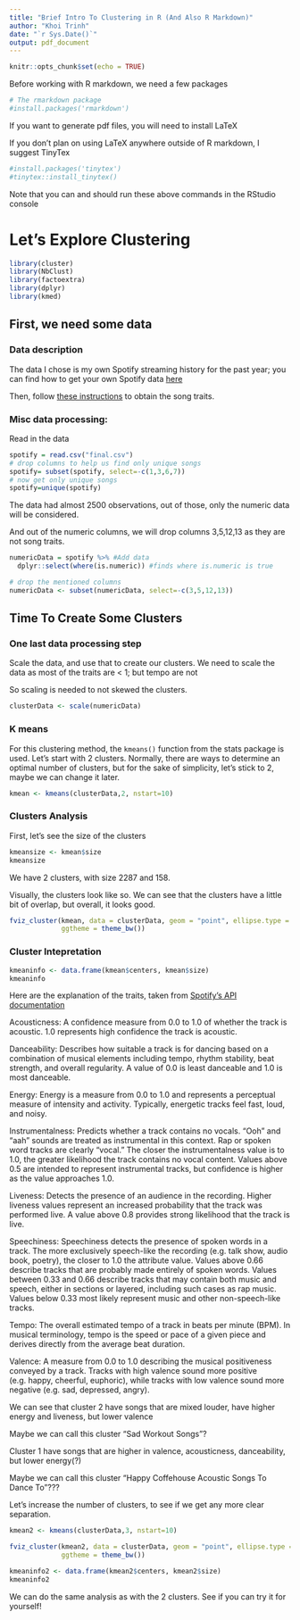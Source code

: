 ```yaml
---
title: "Brief Intro To Clustering in R (And Also R Markdown)"
author: "Khoi Trinh"
date: "`r Sys.Date()`"
output: pdf_document
---
```


```r
knitr::opts_chunk$set(echo = TRUE)
```

Before working with R markdown, we need a few packages
```r
# The rmarkdown package
#install.packages('rmarkdown')
```

If you want to generate pdf files, you will need to install LaTeX

If you don't plan on using LaTeX anywhere outside of R markdown,
I suggest TinyTex

```r
#install.packages('tinytex')
#tinytex::install_tinytex()
```

Note that you can and should run these above commands in the RStudio console

# Let's Explore Clustering


```r
library(cluster)
library(NbClust)
library(factoextra)
library(dplyr)
library(kmed)
```

## First, we need some data

### Data description

The data I chose is my own Spotify streaming history for the past year; you can find how to get your own Spotify data [here](https://www.makeuseof.com/tag/download-privacy-data-spotify/)

Then, follow [these instructions](https://github.com/vlad-ds/spoty-records) to obtain the song traits.

### Misc data processing:

Read in the data

```r
spotify = read.csv("final.csv")
# drop columns to help us find only unique songs
spotify= subset(spotify, select=-c(1,3,6,7))
# now get only unique songs
spotify=unique(spotify)
```

The data had almost 2500 observations, out of those, only the numeric data will be considered.

And out of the numeric columns, we will drop columns 3,5,12,13 as they are not song traits.

```r
numericData = spotify %>% #Add data
  dplyr::select(where(is.numeric)) #finds where is.numeric is true

# drop the mentioned columns
numericData <- subset(numericData, select=-c(3,5,12,13))
```

## Time To Create Some Clusters

### One last data processing step

Scale the data, and use that to create our clusters. We need to scale the data as most of the traits are < 1; but tempo are not

So scaling is needed to not skewed the clusters.

```r
clusterData <- scale(numericData)
```

### K means

For this clustering method, the `kmeans()` function from the stats package is used. Let's start with 2 clusters. Normally, there are ways to determine an optimal number of clusters, but for the sake of simplicity, let's stick to 2, maybe we can change it later.

```r
kmean <- kmeans(clusterData,2, nstart=10)
```

### Clusters Analysis

First, let's see the size of the clusters

```r
kmeansize <- kmean$size
kmeansize
```

We have 2 clusters, with size 2287 and 158. 

Visually, the clusters look like so. We can see that the clusters have a little bit of overlap, but overall, it looks good.

```r
fviz_cluster(kmean, data = clusterData, geom = "point", ellipse.type = "convex", 
             ggtheme = theme_bw())
```

### Cluster Intepretation

```r
kmeaninfo <- data.frame(kmean$centers, kmean$size)
kmeaninfo
```

Here are the explanation of the traits, taken from [Spotify's API documentation](https://developer.spotify.com/documentation/web-api/reference/#/operations/get-audio-features)

Acousticness: A confidence measure from 0.0 to 1.0 of whether the track is acoustic. 1.0 represents high confidence the track is acoustic.

Danceability: Describes how suitable a track is for dancing based on a combination of musical elements including tempo, rhythm stability, beat strength, and overall regularity. A value of 0.0 is least danceable and 1.0 is most danceable.

Energy: Energy is a measure from 0.0 to 1.0 and represents a perceptual measure of intensity and activity. Typically, energetic tracks feel fast, loud, and noisy.

Instrumentalness: Predicts whether a track contains no vocals. “Ooh” and “aah” sounds are treated as instrumental in this context. Rap or spoken word tracks are clearly “vocal.” The closer the instrumentalness value is to 1.0, the greater likelihood the track contains no vocal content. Values above 0.5 are intended to represent instrumental tracks, but confidence is higher as the value approaches 1.0.

Liveness: Detects the presence of an audience in the recording. Higher liveness values represent an increased probability that the track was performed live. A value above 0.8 provides strong likelihood that the track is live.

Speechiness: Speechiness detects the presence of spoken words in a track. The more exclusively speech-like the recording (e.g. talk show, audio book, poetry), the closer to 1.0 the attribute value. Values above 0.66 describe tracks that are probably made entirely of spoken words. Values between 0.33 and 0.66 describe tracks that may contain both music and speech, either in sections or layered, including such cases as rap music. Values below 0.33 most likely represent music and other non-speech-like tracks.

Tempo: The overall estimated tempo of a track in beats per minute (BPM). In musical terminology, tempo is the speed or pace of a given piece and derives directly from the average beat duration.

Valence: A measure from 0.0 to 1.0 describing the musical positiveness conveyed by a track. Tracks with high valence sound more positive (e.g. happy, cheerful, euphoric), while tracks with low valence sound more negative (e.g. sad, depressed, angry).

We can see that cluster 2 have songs that are mixed louder, have higher energy and liveness, but lower valence

Maybe we can call this cluster "Sad Workout Songs"? 

Cluster 1 have songs that are higher in valence, acousticness, danceability, but lower energy(?)

Maybe we can call this cluster "Happy Coffehouse Acoustic Songs To Dance To"???

Let's increase the number of clusters, to see if we get any more clear separation.

```r
kmean2 <- kmeans(clusterData,3, nstart=10)
```

```r
fviz_cluster(kmean2, data = clusterData, geom = "point", ellipse.type = "convex", 
             ggtheme = theme_bw())
```

```r
kmeaninfo2 <- data.frame(kmean2$centers, kmean2$size)
kmeaninfo2
```

We can do the same analysis as with the 2 clusters. See if you can try it for yourself!